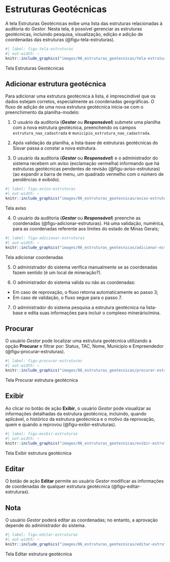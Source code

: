 # Estruturas Geotécnicas {#sec-estruturas}

A tela Estruturas Geotécnicas exibe uma lista das estruturas relacionadas à auditoria do *Gestor*. Nesta tela, é possível gerenciar as estruturas geotécnicas, incluindo pesquisa, visualização, edição e adição de coordenadas das estruturas (@figu-tela-estruturas).

::: {#figu-tela-estruturas}
```r
#| label: figu-tela-estruturas
#| out-width: ~
knitr::include_graphics("images/06_estruturas_geotecnicas/tela-estruturas.png")
```
Tela Estruturas Geotécnicas
:::

## Adicionar estrutura geotécnica
Para adicionar uma estrutura geotécnica à lista, é imprescindível que os dados estejam corretos, especialmente as coordenadas geográficas. O fluxo de adição de uma nova estrutura geotécnica inicia-se com o preenchimento da planilha-modelo:

1. O usuário da auditoria (***Gestor*** ou ***Responsável***) submete uma planilha com a nova estrutura geotécnica, preenchendo os campos `estrutura_nao_cadastrada` e `municipio_estrutura_nao_cadastrada`.

2. Após validação da planilha, a lista-base de estruturas geotécnicas do Sisvar passa a constar a nova estrutura.

3. O usuário da auditoria (***Gestor*** ou ***Responsável***) e o administrador do sistema recebem um aviso (exclamação vermelha) informando que há estruturas geotécnicas pendentes de revisão (@figu-aviso-estruturas) (ao expandir a barra de menu, um quadrado vermelho com o número de pendências é exibido).

::: {#figu-aviso-estruturas}
```r
#| label: figu-aviso-estruturas
#| out-width: ~
knitr::include_graphics("images/06_estruturas_geotecnicas/aviso-estruturas.png")
```
Tela aviso
:::

4. O usuário da auditoria (***Gestor*** ou ***Responsável***) preenche as coordenadas (@figu-adicionar-estruturas). Há uma validação, numérica, para as coordenadas referente aos limites do estado de Minas Gerais;

::: {#figu-adicionar-estruturas}
```r
#| label: figu-adicionar-estruturas
#| out-width: ~
knitr::include_graphics("images/06_estruturas_geotecnicas/adicionar-estruturas.png")
```
Tela adicionar coordenadas
:::

5. O administrador do sistema verifica manualmente se as coordenadas fazem sentido (é um local de mineração?).

6. O administrador do sistema valida ou não as coordenadas:
- Em caso de reprovação, o fluxo retorna automaticamente ao passo 3;
- Em caso de validação, o fluxo segue para o passo 7.

7. O administrador do sistema pesquisa a estrutura geotécnica na lista-base e edita suas informações para incluir o complexo minerário/mina.

## Procurar
O usuário *Gestor* pode localizar uma estrutura geotécnica utilizando a opção **Procurar** e filtrar por: Status, TAC, Nome, Município e Empreendedor (@figu-procurar-estruturas). 

::: {#figu-procurar-estruturas}
```r
#| label: figu-procurar-estruturas
#| out-width: ~
knitr::include_graphics("images/06_estruturas_geotecnicas/procurar-estruturas.png")
```
Tela Procurar estrutura geotécnica
:::

## Exibir
Ao clicar no botão de ação **Exibir**, o usuário *Gestor* pode visualizar as informações detalhadas da estrutura geotécnica, incluindo, quando aplicável, o histórico da estrutura geotécnica e o motivo da reprovação, quem e quando a reprovou (@figu-exibir-estruturas). 

::: {#figu-exibir-estruturas}
```r
#| label: figu-exibir-estruturas
#| out-width: ~
knitr::include_graphics("images/06_estruturas_geotecnicas/exibir-estruturas.png")
```
Tela Exibir estrutura geotécnica
:::

## Editar
O botão de ação **Editar** permite ao usuário *Gestor* modificar as informações de coordenadas de qualquer estrutura geotécnica (@figu-editar-estruturas). 

:::callout-note
## Nota
O usuário *Gestor* poderá editar as coordenadas; no entanto, a aprovação depende do administrador do sistema.
:::

::: {#figu-editar-estruturas}
```r
#| label: figu-editar-estruturas
#| out-width: ~
knitr::include_graphics("images/06_estruturas_geotecnicas/editar-estruturas.png")
```
Tela Editar estrutura geotécnica
:::
